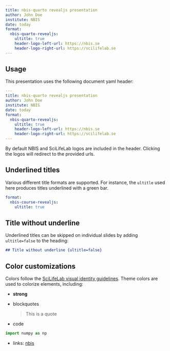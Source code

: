 ```yaml
---
title: nbis-quarto revealjs presentation
author: John Doe
institute: NBIS
date: today
format:
  nbis-quarto-revealjs:
    ultitle: true
    header-logo-left-url: https://nbis.se
    header-logo-right-url: https://scilifelab.se
---
```


## Usage

This presentation uses the following document yaml header:

```yaml
---
title: nbis-quarto revealjs presentation
author: John Doe
institute: NBIS
date: today
format:
  nbis-quarto-revealjs:
    ultitle: true
    header-logo-left-url: https://nbis.se
    header-logo-right-url: https://scilifelab.se
---
```

By default NBIS and SciLifeLab logos are included in the header.
Clicking the logos will redirect to the provided urls.

## Underlined titles

Various different title formats are supported. For instance, the
`ultitle` used here produces titles underlined with a green bar.

```yaml
format:
  nbis-course-revealjs:
    ultitle: true
```

## Title without underline{ultitle=false}

Underlined titles can be skipped on individual slides by adding
`ultitle=false` to the heading:

```markdown
## Title without underline {ultitle=false}
```

## Color customizations

Colors follow the [SciLifeLab visual identity
guidelines](https://www.scilifelab.se/community-pages/resources/visual-identity).
Theme colors are used to colorize elements, including:

- **strong**

- blockquotes

    > This is a quote

- code

```python
import numpy as np
```

- links: [nbis](https://nbis.se/)
